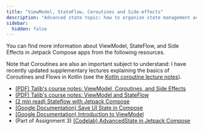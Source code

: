 ```yaml
---
title: "ViewModel, StateFlow, Coroutines and Side-effects"
description: "Advanced state topic: how to organize state management across screens effectively."
sidebar:
  hidden: false
---
```


You can find more information about ViewModel, StateFlow, and Side Effects in Jetpack Compose apps from the following resources.

Note that Coroutines are also an important subject to understand: I have recently updated supplementary lectures explaining the basics of Coroutines and Flows in Kotlin (see the [Kotlin coroutine lecture notes](/5A6-F23/lectures/programming/05-coroutines)).

- [(PDF) Talib's course notes: ViewModel, Coroutines, and Side Effects](/5A6-F23/slides/20-ViewModel-Coroutine-SideEffects.pdf)
- [(PDF) Talib's course notes: ViewModel and StateFlow](/5A6-F23/slides/22-ViewModel-Stateflow.pdf)
- [(2 min read) Stateflow with Jetpack Compose](https://farhan-tanvir.medium.com/stateflow-with-jetpack-compose-7d9c9711c286)
- [(Google Documentation) Save UI State in Compose](https://developer.android.com/jetpack/compose/state-saving)
- [(Google Documentation) Introduction to ViewModel](https://developer.android.com/topic/libraries/architecture/viewmodel)
- (Part of Assignment 3) [(Codelab) AdvancedState in Jetpack Compose](https://developer.android.com/codelabs/jetpack-compose-advanced-state-side-effects)
